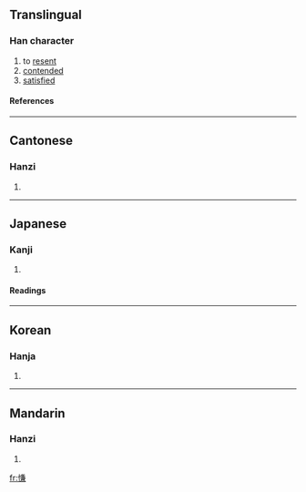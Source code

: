 ==Translingual==
===Han character===
{{Han char|rn=61|rad=心|as=10|sn=13|four=9803<sub>7</sub>|canj=心廿X金 (PTXC)}}
# to [[resent]]
# [[contended]]
# [[satisfied]]
====References====
{{Han ref|kx=0398.020|dkj=11051|dj=0737.030|hdz=42339.040|uh=614A|ud=24906|bh=DD67|bd=56679}}
----
==Cantonese==
===Hanzi===
{{yue-hanzi|jyut=|y=him3, hip3}}
# {{defn|Cantonese}}
----
==Japanese==
===Kanji===
{{ja-kanji|grade=|rs=心10}}
# {{defn|Japanese}} 
====Readings====
{{ja-readings|on=[[けん]] (ken), [[きょう]] (kyō)|kun=[[うらむ]] (uramu), [[あきたりる]] (akitariru)}}
----
==Korean==
===Hanja===
{{ko-hanja|hangeul=[[겸]], [[협]]|eumhun=|rv=gyeom, hyeop|mr=kyŏm, hyŏp|y=kyem, hyep}}
# {{defn|Korean}}
----
==Mandarin==
===Hanzi===
{{cmn-hanzi|pin=[[qiàn]] (qian4)|wg=ch'ien<sup>4</sup>}}
# {{defn|Mandarin}}

[[fr:慊]]